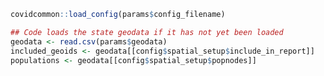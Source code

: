 ```r

covidcommon::load_config(params$config_filename)

```

```r
## Code loads the state geodata if it has not yet been loaded
geodata <- read.csv(params$geodata)
included_geoids <- geodata[[config$spatial_setup$include_in_report]]
populations <- geodata[[config$spatial_setup$popnodes]]
```
